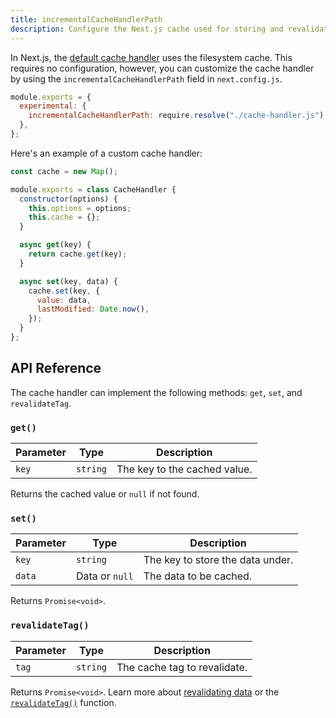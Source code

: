 ```yaml
---
title: incrementalCacheHandlerPath
description: Configure the Next.js cache used for storing and revalidating data.
---
```


In Next.js, the [default cache handler](/docs/app/building-your-application/data-fetching/fetching-caching-and-revalidating) uses the filesystem cache. This requires no configuration, however, you can customize the cache handler by using the `incrementalCacheHandlerPath` field in `next.config.js`.

```js filename="next.config.js"
module.exports = {
  experimental: {
    incrementalCacheHandlerPath: require.resolve("./cache-handler.js"),
  },
};
```

Here's an example of a custom cache handler:

```js filename="cache-handler.js"
const cache = new Map();

module.exports = class CacheHandler {
  constructor(options) {
    this.options = options;
    this.cache = {};
  }

  async get(key) {
    return cache.get(key);
  }

  async set(key, data) {
    cache.set(key, {
      value: data,
      lastModified: Date.now(),
    });
  }
};
```

## API Reference

The cache handler can implement the following methods: `get`, `set`, and `revalidateTag`.

### `get()`

| Parameter | Type     | Description                  |
| --------- | -------- | ---------------------------- |
| `key`     | `string` | The key to the cached value. |

Returns the cached value or `null` if not found.

### `set()`

| Parameter | Type           | Description                      |
| --------- | -------------- | -------------------------------- |
| `key`     | `string`       | The key to store the data under. |
| `data`    | Data or `null` | The data to be cached.           |

Returns `Promise<void>`.

### `revalidateTag()`

| Parameter | Type     | Description                  |
| --------- | -------- | ---------------------------- |
| `tag`     | `string` | The cache tag to revalidate. |

Returns `Promise<void>`. Learn more about [revalidating data](/docs/app/building-your-application/data-fetching/fetching-caching-and-revalidating) or the [`revalidateTag()`](/docs/app/api-reference/functions/revalidateTag) function.
